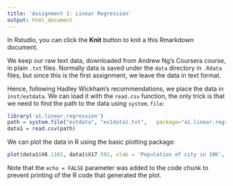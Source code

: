 ```yaml
---
title: 'Assignment 1: Linear Regression'
output: html_document
---
```



In Rstudio, you can click the **Knit** button to knit a this Rmarkdown document.

We keep our raw text data, downloaded from Andrew Ng's Coursera course, in plain
`.txt` files. Normally data is saved under the `data` directory in `.Rdata` files,
but since this is the first assignment, we leave the data in text format.

Hence, following Hadley Wickham's recommendations, we place the data in
`inst/extdata`. We can load it with the `read.csv` function, the only trick
is that we need to find the path to the data using `system.file`:

```r
library('a1.linear.regression')
path = system.file("extdata", "ex1data1.txt",   package="a1.linear.regression")
data1 = read.csv(path)
```

We can plot the data in R using the basic plotting package:

```r
plot(data1$X6.1101, data1$X17.592, xlab = 'Population of city in 10K', ylab = 'Profit in $10K')
```

Note that the `echo = FALSE` parameter was added to the code chunk to prevent printing of the R code that generated the plot.
